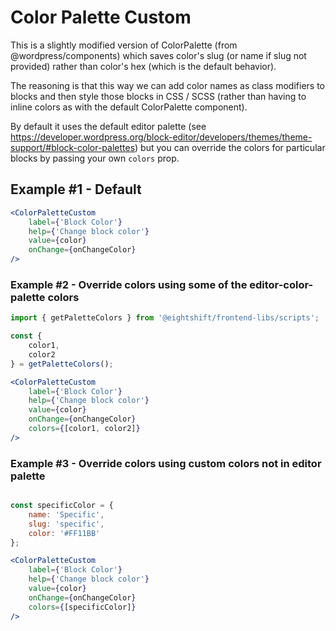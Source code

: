# Color Palette Custom

This is a slightly modified version of ColorPalette (from @wordpress/components) which saves color's slug (or name if slug not provided) rather than color's hex (which is the default behavior).

The reasoning is that this way we can add color names as class modifiers to blocks and then style those blocks in CSS / SCSS (rather than having to inline colors as with the default ColorPalette component).

By default it uses the default editor palette (see https://developer.wordpress.org/block-editor/developers/themes/theme-support/#block-color-palettes) but you can override the colors for particular blocks by passing your own `colors` prop.

## Example #1 - Default

```jsx
<ColorPaletteCustom
	label={'Block Color'}
	help={'Change block color'}
	value={color}
	onChange={onChangeColor}
/>
```

### Example #2 - Override colors using some of the editor-color-palette colors
```jsx
import { getPaletteColors } from '@eightshift/frontend-libs/scripts';

const {
	color1,
	color2
} = getPaletteColors();

<ColorPaletteCustom
	label={'Block Color'}
	help={'Change block color'}
	value={color}
	onChange={onChangeColor}
	colors={[color1, color2]}
/>
```

### Example #3 - Override colors using custom colors not in editor palette
```jsx

const specificColor = {
	name: 'Specific',
	slug: 'specific',
	color: '#FF11BB'
};

<ColorPaletteCustom
	label={'Block Color'}
	help={'Change block color'}
	value={color}
	onChange={onChangeColor}
	colors={[specificColor]}
/>
```
